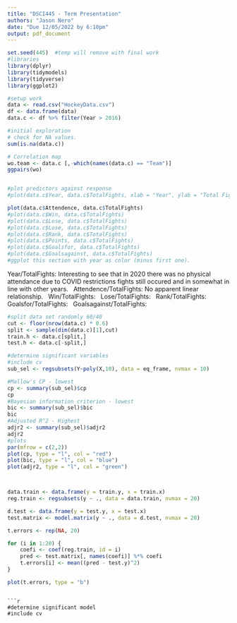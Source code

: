 ---
title: "DSCI445 - Term Presentation"
authors: "Jason Nero"
date: "Due 12/05/2022 by 6:10pm"
output: pdf_document
---

```{r, message=FALSE, warning=FALSE}
set.seed(445)  #temp will remove with final work 
#libraries
library(dplyr)
library(tidymodels)
library(tidyverse)
library(ggplot2)
```

```{r}
#setup work
data <- read.csv("HockeyData.csv")
df <- data.frame(data)
data.c <- df %>% filter(Year > 2016)
```

```{r}
#initial exploration 
# check for NA values.  
sum(is.na(data.c))

# Correlation map 
wo.team <- data.c [,-which(names(data.c) == "Team")]
ggpairs(wo)


#plot predictors against response 
#plot(data.c$Year, data.c$TotalFights, xlab = "Year", ylab = "Total Fights")

plot(data.c$Attendence, data.c$TotalFights)
#plot(data.c$Win, data.c$TotalFights)
#plot(data.c$Lose, data.c$TotalFights)
#plot(data.c$Lose, data.c$TotalFights)
#plot(data.c$Rank, data.c$TotalFights)
#plot(data.c$Points, data.c$TotalFights)
#plot(data.c$Goalsfor, data.c$TotalFights)
#plot(data.c$Goalsagainst, data.c$TotalFights)
#ggplot this section with year as color (minus first one).  

```

 
Year/TotalFights: Interesting to see that in 2020 there was no physical attendance due to COVID restrictions fights still occured and in somewhat in line with other years. \ 
Attendence/TotalFights: No apparent linear relationship. \ 
Win/TotalFights: \ 
Lose/TotalFights: \ 
Rank/TotalFights: \ 
Goalsfor/TotalFights: \ 
Goalsagainst/TotalFights: \


```{r}
#split data set randomly 60/40 
cut <- floor(nrow(data.c) * 0.6) 
split <- sample(dim(data.c)[1],cut)
train.h <- data.c[split,]
test.h <- data.c[-split,] 
```


```{r}
#determine significant variables
#include cv
sub_sel <- regsubsets(Y~poly(X,10), data = eq_frame, nvmax = 10)

#Mallow's CP - lowest
cp <- summary(sub_sel)$cp
cp
#Bayesian information criterion - lowest
bic <- summary(sub_sel)$bic
bic
#Adjusted R^2 - Highest
adjr2 <- summary(sub_sel)$adjr2
adjr2
#plots
par(mfrow = c(2,2))
plot(cp, type = "l", col = "red")
plot(bic, type = "l", col = "blue")
plot(adjr2, type = "l", col = "green")



data.train <- data.frame(y = train.y, x = train.x)
reg.train <- regsubsets(y ~ ., data = data.train, nvmax = 20)

d.test <- data.frame(y = test.y, x = test.x)
test.matrix <- model.matrix(y ~ ., data = d.test, nvmax = 20)

t.errors <- rep(NA, 20)

for (i in 1:20) {
    coefi <- coef(reg.train, id = i)
    pred <- test.matrix[, names(coefi)] %*% coefi
    t.errors[i] <- mean((pred - test.y)^2)
}

plot(t.errors, type = "b")
```    



```

```{r}
#determine significant model
#include cv


```